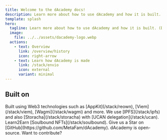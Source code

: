 ```yaml
---
title: Welcome to the dAcademy docs!
description: Learn more about how to use dAcademy and how it is built.
template: splash
hero:
  tagline: Learn more about how to use dAcademy and how it is built. (Docs are a Work in Progress)
  image:
    file: ../../assets/dacademy-logo.webp
  actions:
    - text: Overview
      link: /overview/history
      icon: right-arrow
    - text: Learn how dAcademy is made
      link: /stack/envio
      icon: external
      variant: minimal
---
```



## Built on

<CardGrid stagger>
	<Card title="Web3" icon="rocket">
		Built using Web3 technologies such as [AppKit](/stack/reown), [Viem](/stack/viem), [Wagmi](/stack/wagmi) and more.
	</Card>
	<Card title="IPFS" icon="add-document">
		We use [IPFS](/stack/ipfs) and also [Storacha](/stack/storacha) with [UCAN delegation](/stack/ucan).
	</Card>
	<Card title="Soulbound NFTs" icon="heart">
		Learn2Earn [Soulbound NFTs](/stack/soulbound).
	</Card>
	<Card title="Give us a Star" icon="star">
		Give us a Star on [GitHub](https://github.com/MetaFam/dAcademy).  dAcademy is open-source. Want to contribute?
	</Card>
</CardGrid>
